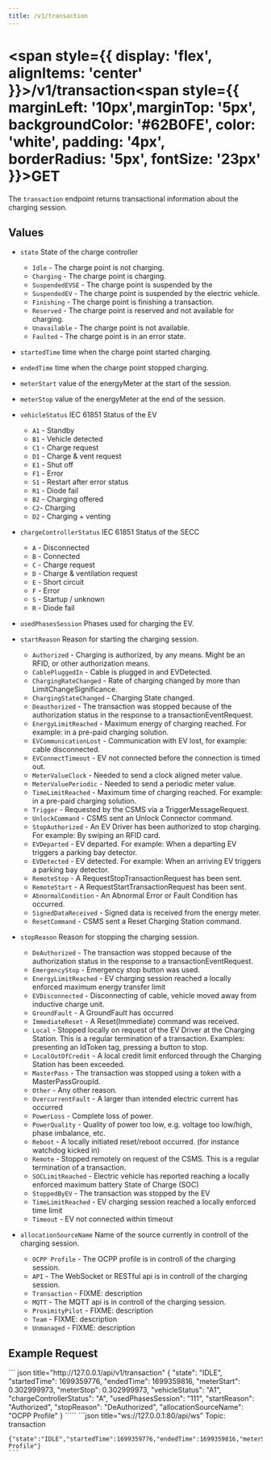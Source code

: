 ```yaml
---
title: /v1/transaction
---
```



# 
# <span style={{ display: 'flex', alignItems: 'center' }}>/v1/transaction<span style={{ marginLeft: '10px',marginTop: '5px', backgroundColor: '#62B0FE', color: 'white', padding: '4px', borderRadius: '5px', fontSize: '23px' }}>GET</span></span>

The `transaction` endpoint returns transactional information about the charging session. 

## Values

- `state` State of the charge controller
  - `Idle` - The charge point is not charging.
  - `Charging` - The charge point is charging.
  - `SuspendedEVSE` - The charge point is suspended by the 
  - `SuspendedEV` - The charge point is suspended by the electric vehicle.
  - `Finishing` - The charge point is finishing a transaction.
  - `Reserved` - The charge point is reserved and not available for charging.
  - `Unavailable` - The charge point is not available.
  - `Faulted` - The charge point is in an error state.  

- `startedTime` time when the charge point started charging.  

- `endedTime` time when the charge point stopped charging.  

- `meterStart` value of the energyMeter at the start of the session.

- `meterStop` value of the energyMeter at the end of the session.

- `vehicleStatus` IEC 61851 Status of the EV
  - `A1` - Standby
  - `B1` - Vehicle detected
  - `C1` - Charge request
  - `D1` - Charge & vent request
  - `E1` - Shut off
  - `F1` - Error
  - `S1` - Restart after error status
  - `R1` - Diode fail
  - `B2` - Charging offered
  - `C2`- Charging
  - `D2` - Charging + venting

- `chargeControllerStatus` IEC 61851 Status of the SECC
  - `A` - Disconnected
  - `B` - Connected
  - `C` - Charge request
  - `D` - Charge & ventilation request
  - `E` - Short circuit
  - `F` - Error
  - `S` - Startup / unknown
  - `R` - Diode fail

- `usedPhasesSession` Phases used for charging the EV.

- `startReason` Reason for starting the charging session.
  - `Authorized` - Charging is authorized, by any means. Might be an RFID, or other authorization means.
  - `CablePluggedIn` - Cable is plugged in and EVDetected.
  - `ChargingRateChanged` - Rate of charging changed by more than LimitChangeSignificance.
  - `ChargingStateChanged` - Charging State changed.
  - `Deauthorized` - The transaction was stopped because of the authorization status in the response to a transactionEventRequest.
  - `EnergyLimitReached` - Maximum energy of charging reached. For example: in a pre-paid charging solution.
  - `EVCommunicationLost` - Communication with EV lost, for example: cable disconnected.
  - `EVConnectTimeout` - EV not connected before the connection is timed out.
  - `MeterValueClock` - Needed to send a clock aligned meter value.
  - `MeterValuePeriodic` - Needed to send a periodic meter value.
  - `TimeLimitReached` - Maximum time of charging reached. For example: in a pre-paid charging solution.
  - `Trigger` - Requested by the CSMS via a TriggerMessageRequest.
  - `UnlockCommand` - CSMS sent an Unlock Connector command.
  - `StopAuthorized` - An EV Driver has been authorized to stop charging. For example: By swiping an RFID card.
  - `EVDeparted` - EV departed. For example: When a departing EV triggers a parking bay detector.
  - `EVDetected` - EV detected. For example: When an arriving EV triggers a parking bay detector.
  - `RemoteStop` - A RequestStopTransactionRequest has been sent.
  - `RemoteStart` - A RequestStartTransactionRequest has been sent.
  - `AbnormalCondition` - An Abnormal Error or Fault Condition has occurred.
  - `SignedDataReceived` - Signed data is received from the energy meter.
  - `ResetCommand` - CSMS sent a Reset Charging Station command.

- `stopReason` Reason for stopping the charging session.
  - `DeAuthorized` - The transaction was stopped because of the authorization status in the response to a transactionEventRequest.
  - `EmergencyStop` - Emergency stop button was used.
  - `EnergyLimitReached` - EV charging session reached a locally enforced maximum energy transfer limit
  - `EVDisconnected` - Disconnecting of cable, vehicle moved away from inductive charge unit.
  - `GroundFault` - A GroundFault has occurred
  - `ImmediateReset` - A Reset(Immediate) command was received.
  - `Local` - Stopped locally on request of the EV Driver at the Charging Station. This is a regular termination of a transaction. Examples: presenting an IdToken tag, pressing a button to stop.
  - `LocalOutOfCredit` - A local credit limit enforced through the Charging Station has been exceeded.
  - `MasterPass` - The transaction was stopped using a token with a MasterPassGroupId.
  - `Other` - Any other reason.
  - `OvercurrentFault` - A larger than intended electric current has occurred
  - `PowerLoss` - Complete loss of power.
  - `PowerQuality` - Quality of power too low, e.g. voltage too low/high, phase imbalance, etc.
  - `Reboot` - A locally initiated reset/reboot occurred. (for instance watchdog kicked in)
  - `Remote` - Stopped remotely on request of the CSMS. This is a regular termination of a transaction.
  - `SOCLimitReached` - Electric vehicle has reported reaching a locally enforced maximum battery State of Charge (SOC)
  - `StoppedByEV` - The transaction was stopped by the EV
  - `TimeLimitReached` - EV charging session reached a locally enforced time limit
  - `Timeout` - EV not connected within timeout

- `allocationSourceName` Name of the source currently in controll of the charging session.
  - `OCPP Profile` - The OCPP profile is in controll of the charging session.
  - `API` - The WebSocket or RESTful api is in controll of the charging session.
  - `Transaction` - FIXME: description
  - `MQTT` - The MQTT api is in controll of the charging session.
  - `ProximityPilot` - FIXME: description
  - `Team` - FIXME: description
  - `Unmanaged` - FIXME: description


## Example Request


<Tabs>
  <TabItem value="rest" label="REST" default>
    ``` json title="http://127.0.0.1/api/v1/transaction"
    {
      "state": "IDLE",
      "startedTime": 1699359776,
      "endedTime": 1699359816,
      "meterStart": 0.302999973,
      "meterStop": 0.302999973,
      "vehicleStatus": "A1",
      "chargeControllerStatus": "A",
      "usedPhasesSession": "111",
      "startReason": "Authorized",
      "stopReason": "DeAuthorized",
      "allocationSourceName": "OCPP Profile"
    }
    `````
  </TabItem>
  <TabItem value="ws" label="WebSocket">
    ```json title="ws://127.0.0.1:80/api/ws"
    Topic: transaction

    {"state":"IDLE","startedTime":1699359776,"endedTime":1699359816,"meterStart":0.302999973,"meterStop":0.302999973,"vehicleStatus":"A","chargeControllerStatus":"A1","usedPhasesSession":"111","startReason":"Authorized","stopReason":"DeAuthorized","allocationSourceName":"OCPP Profile"}
    ```
  </TabItem>
</Tabs>
